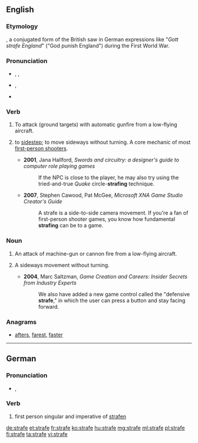 {{also|Strafe}}
==English==

===Etymology===
{{etyl|de}} {{term|strafe||punish|lang=de}}, a conjugated form of {{term|strafen||punish|lang=de}} the British saw in German expressions like "''Gott strafe England''" ("God punish England") during the First World War.

===Pronunciation===
* {{a|UK}}, {{a|US}} {{IPA|/stɹeɪf/}}, {{X-SAMPA|/streIf/}}
* {{a|less commonly also}} {{IPA|/strɑf/}}, {{X-SAMPA|/strAf/}}
* {{rhymes|eɪf}}

===Verb===
{{en-verb|straf|es}}

# {{transitive}} To attack (ground targets) with automatic gunfire from a low-flying aircraft.
# {{transitive|video games}} to [[sidestep]]; to move sideways without turning. A core mechanic of most [[first-person shooter]]s.
#* '''2001''', Jana Hallford, ''Swords and circuitry: a designer's guide to computer role playing games''
#*: If the NPC is close to the player, he may also try using the tried-and-true ''Quake'' circle-'''strafing''' technique.
#* '''2007''', Stephen Cawood, Pat McGee, ''Microsoft XNA Game Studio Creator's Guide''
#*: A strafe is a side-to-side camera movement. If you're a fan of first-person shooter games, you know how fundamental '''strafing''' can be to a game.

===Noun===
{{en-noun}}

# An attack of machine-gun or cannon fire from a low-flying aircraft.
# {{video games}} A sideways movement without turning.
#* '''2004''', Marc Saltzman, ''Game Creation and Careers: Insider Secrets from Industry Experts''
#*: We also have added a new game control called the "defensive '''strafe'''," in which the user can press a button and stay facing forward.

===Anagrams===
* [[afters#English|afters]], [[farest#English|farest]], [[faster#English|faster]]

----

==German==

===Pronunciation===
* {{IPA|/ˈʃtʁaːfə/|lang=de}}, {{X-SAMPA|/"StRa:f@/}}

===Verb===
{{head|de|verb form}}

# first person singular and imperative of [[strafen]]

[[de:strafe]]
[[et:strafe]]
[[fr:strafe]]
[[ko:strafe]]
[[hu:strafe]]
[[mg:strafe]]
[[ml:strafe]]
[[pl:strafe]]
[[fi:strafe]]
[[ta:strafe]]
[[vi:strafe]]